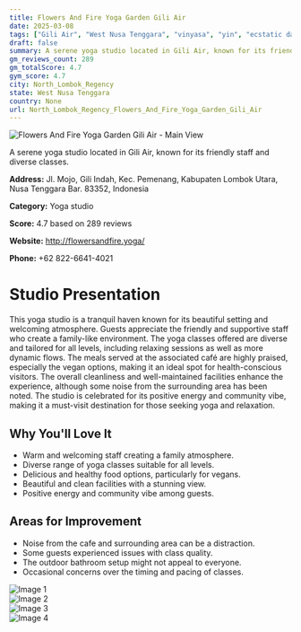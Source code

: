 ```yaml
---
title: Flowers And Fire Yoga Garden Gili Air
date: 2025-03-08
tags: ["Gili Air", "West Nusa Tenggara", "vinyasa", "yin", "ecstatic dance", "friendly atmosphere", "tranquil setting", "North Lombok Regency"]  
draft: false
summary: A serene yoga studio located in Gili Air, known for its friendly staff and diverse classes.
gm_reviews_count: 289
gm_totalScore: 4.7
gym_score: 4.7
city: North_Lombok_Regency
state: West Nusa Tenggara
country: None
url: North_Lombok_Regency_Flowers_And_Fire_Yoga_Garden_Gili_Air
---
```


<div className="aspect-[16/9] relative my-8">
  <img 
    src="https://lh5.googleusercontent.com/p/AF1QipMXvkI5vR2Lzpxwt9VxslzX2QxusyDvLAOgmih_=w1920-h1080-k-no"
    alt="Flowers And Fire Yoga Garden Gili Air - Main View"
    className="object-cover absolute inset-0 w-full h-full rounded-lg"
  />
</div>

A serene yoga studio located in Gili Air, known for its friendly staff and diverse classes.

**Address:** Jl. Mojo, Gili Indah, Kec. Pemenang, Kabupaten Lombok Utara, Nusa Tenggara Bar. 83352, Indonesia

**Category:** Yoga studio

**Score:** 4.7 based on 289 reviews

**Website:** http://flowersandfire.yoga/

**Phone:** +62 822-6641-4021

# Studio Presentation

This yoga studio is a tranquil haven known for its beautiful setting and welcoming atmosphere. Guests appreciate the friendly and supportive staff who create a family-like environment. The yoga classes offered are diverse and tailored for all levels, including relaxing sessions as well as more dynamic flows. The meals served at the associated café are highly praised, especially the vegan options, making it an ideal spot for health-conscious visitors. The overall cleanliness and well-maintained facilities enhance the experience, although some noise from the surrounding area has been noted. The studio is celebrated for its positive energy and community vibe, making it a must-visit destination for those seeking yoga and relaxation.

## Why You'll Love It

- Warm and welcoming staff creating a family atmosphere.
- Diverse range of yoga classes suitable for all levels.
- Delicious and healthy food options, particularly for vegans.
- Beautiful and clean facilities with a stunning view.
- Positive energy and community vibe among guests.

## Areas for Improvement

- Noise from the cafe and surrounding area can be a distraction.
- Some guests experienced issues with class quality.
- The outdoor bathroom setup might not appeal to everyone.
- Occasional concerns over the timing and pacing of classes.

<div className="grid grid-cols-1 xl:grid-cols-2 gap-4 my-8">
<div className="aspect-[4/3] relative"><img src="https://lh3.googleusercontent.com/p/AF1QipNNOta9OZkth0QJgi4mJY_nld5ITev2KEgm6C4y=w1920-h1080-k-no" alt="Image 1" className="object-cover absolute inset-0 w-full h-full rounded-lg" /></div>
<div className="aspect-[4/3] relative"><img src="https://lh5.googleusercontent.com/p/AF1QipPR7hvvnw0WmKPqFmsboeHK0uCXFXbLiGBpefe8=w1920-h1080-k-no" alt="Image 2" className="object-cover absolute inset-0 w-full h-full rounded-lg" /></div>
<div className="aspect-[4/3] relative"><img src="https://lh5.googleusercontent.com/p/AF1QipOzH7-2J5uq9UxGoeacnvbfqj-jYKkNjQDDFOq5=w1920-h1080-k-no" alt="Image 3" className="object-cover absolute inset-0 w-full h-full rounded-lg" /></div>
<div className="aspect-[4/3] relative"><img src="https://lh5.googleusercontent.com/p/AF1QipNW4R2wuSW_WYCNDoE_5iDwb80wI8oHXzVGoouW=w1920-h1080-k-no" alt="Image 4" className="object-cover absolute inset-0 w-full h-full rounded-lg" /></div>
</div>